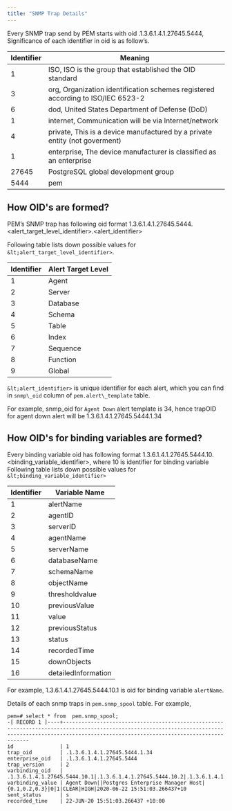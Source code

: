 ```yaml
---
title: "SNMP Trap Details"
---
```


<div id="snmp_trap_details" class="registered_link"></div>

Every SNMP trap send by PEM starts with oid .1.3.6.1.4.1.27645.5444, Significance of each identifier in oid is as follow’s.

| Identifier | Meaning                                                                         |
| ---------- | ------------------------------------------------------------------------------- |
| 1          | ISO, ISO is the group that established the OID standard                         |
| 3          | org, Organization identification schemes registered according to ISO/IEC 6523-2 |
| 6          | dod, United States Department of Defense (DoD)                                  |
| 1          | internet, Communication will be via Internet/network                            |
| 4          | private, This is a device manufactured by a private entity (not goverment)      |
| 1          | enterprise, The device manufacturer is classified as an enterprise              |
| 27645      | PostgreSQL global development group                                             |
| 5444       | pem                                                                             |

## How OID's are formed?

PEM’s SNMP trap has following oid format 1.3.6.1.4.1.27645.5444.&lt;alert_target_level_identifier>.&lt;alert_identifier>

Following table lists down possible values for `&lt;alert_target_level_identifier>`.

| Identifier | Alert Target Level |
| ---------- | ------------------ |
| 1          | Agent              |
| 2          | Server             |
| 3          | Database           |
| 4          | Schema             |
| 5          | Table              |
| 6          | Index              |
| 7          | Sequence           |
| 8          | Function           |
| 9          | Global             |

`&lt;alert_identifier>` is unique identifier for each alert, which you can find in `snmp\_oid` column of `pem.alert\_template` table.

For example, snmp_oid for `Agent Down` alert template is 34, hence trapOID for agent down alert will be 1.3.6.1.4.1.27645.5444.1.34

## How OID's for binding variables are formed?

Every binding variable oid has following format 1.3.6.1.4.1.27645.5444.10.&lt;binding_variable_identifier>, where 10 is identifier for binding variable Following table lists down possible values for `&lt;binding_variable_identifier>`

| Identifier | Variable Name       |
| ---------- | ------------------- |
| 1          | alertName           |
| 2          | agentID             |
| 3          | serverID            |
| 4          | agentName           |
| 5          | serverName          |
| 6          | databaseName        |
| 7          | schemaName          |
| 8          | objectName          |
| 9          | thresholdvalue      |
| 10         | previousValue       |
| 11         | value               |
| 12         | previousStatus      |
| 13         | status              |
| 14         | recordedTime        |
| 15         | downObjects         |
| 16         | detailedInformation |

For example, 1.3.6.1.4.1.27645.5444.10.1 is oid for binding variable `alertName`.

Details of each snmp traps in `pem.snmp_spool` table. For example,

```
pem=# select * from  pem.snmp_spool;
-[ RECORD 1 ]----+-------------------------------------------------------------------------------------------------------------------------------------------------------------------------------------------------------
id               | 1
trap_oid         | .1.3.6.1.4.1.27645.5444.1.34
enterprise_oid   | .1.3.6.1.4.1.27645.5444
trap_version     | 2
varbinding_oid   | .1.3.6.1.4.1.27645.5444.10.1|.1.3.6.1.4.1.27645.5444.10.2|.1.3.6.1.4.1.27645.5444.10.4|.1.3.6.1.4.1.27645.5444.10.9|.1.3.6.1.4.1.27645.5444.10.10|.1.3.6.1.4.1.27645.5444.10.11|.1.3.6.1.4.1.27645.5444.10.12|.1.3.6.1.4.1.27645.5444.10.13|.1.3.6.1.4.1.27645.5444.10.14
varbinding_value | Agent Down||Postgres Enterprise Manager Host|{0.1,0.2,0.3}|0|1|CLEAR|HIGH|2020-06-22 15:51:03.266437+10
sent_status      | s
recorded_time    | 22-JUN-20 15:51:03.266437 +10:00
```
